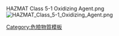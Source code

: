 HAZMAT Class 5-1 Oxidizing Agent.png<noinclude>
[[Image:HAZMAT Class 5-1 Oxidizing Agent.png|thumb]]
[[Category:危險物質模板]]
</noinclude>